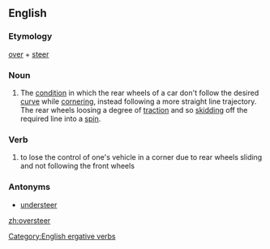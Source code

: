 ==English==
{{wikipedia}}
===Etymology===
[[over]] + [[steer]]

===Noun===
{{en-noun}}

# The [[condition]] in which the rear wheels of a car don't follow the desired [[curve]] while [[cornering]], instead following a more straight line trajectory. The rear wheels loosing a degree of [[traction]] and so [[skidding]] off the required line into a [[spin]].

===Verb===
{{en-verb}}

#to lose the control of one's vehicle in a corner due to rear wheels sliding and not following the front wheels

===Antonyms===
* [[understeer]]

[[Category:English ergative verbs]]

[[zh:oversteer]]